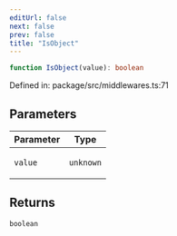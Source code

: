 ```yaml
---
editUrl: false
next: false
prev: false
title: "IsObject"
---
```


```ts
function IsObject(value): boolean
```

Defined in: package/src/middlewares.ts:71

## Parameters

<table>
<thead>
<tr>
<th>Parameter</th>
<th>Type</th>
</tr>
</thead>
<tbody>
<tr>
<td>

`value`

</td>
<td>

`unknown`

</td>
</tr>
</tbody>
</table>

## Returns

`boolean`
